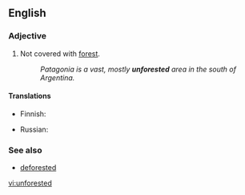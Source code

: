 ==English==

===Adjective===
{{en-adj|-}}

# Not covered with [[forest]].
#:''Patagonia is a vast, mostly '''unforested''' area in the south of Argentina.''

====Translations====
{{trans-top|not covered with forest}}
* Finnish: {{t+|fi|puuton}}
{{trans-mid}}
* Russian: {{t+|ru|безлесный|sc=Cyrl}}
{{trans-bottom}}

===See also===
*[[deforested]]

[[vi:unforested]]